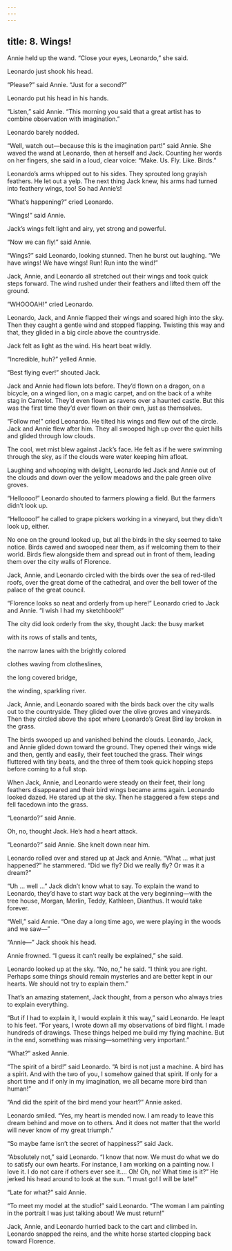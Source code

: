 ```yaml
---
---
---
```

title: 8. Wings!
---






Annie held up the wand. “Close your eyes, Leonardo,” she said.

Leonardo just shook his head.

“Please?” said Annie. “Just for a second?”

Leonardo put his head in his hands.

“Listen,” said Annie. “This morning you said that a great artist has to combine observation with imagination.”

Leonardo barely nodded.

“Well, watch out—because this is the imagination part!” said Annie. She waved the wand at Leonardo, then at herself and Jack. Counting her words on her fingers, she said in a loud, clear voice: “Make. Us. Fly. Like. Birds.”

Leonardo’s arms whipped out to his sides. They sprouted long grayish feathers. He let out a yelp. The next thing Jack knew, his arms had turned into feathery wings, too! So had Annie’s!

“What’s happening?” cried Leonardo.

“Wings!” said Annie.

Jack’s wings felt light and airy, yet strong and powerful.

“Now we can fly!” said Annie.

“Wings?” said Leonardo, looking stunned. Then he burst out laughing. “We have wings! We have wings! Run! Run into the wind!”

Jack, Annie, and Leonardo all stretched out their wings and took quick steps forward. The wind rushed under their feathers and lifted them off the ground.

“WHOOOAH!” cried Leonardo.

Leonardo, Jack, and Annie flapped their wings and soared high into the sky. Then they caught a gentle wind and stopped flapping. Twisting this way and that, they glided in a big circle above the countryside.

Jack felt as light as the wind. His heart beat wildly.

“Incredible, huh?” yelled Annie.

“Best flying ever!” shouted Jack.

Jack and Annie had flown lots before. They’d flown on a dragon, on a bicycle, on a winged lion, on a magic carpet, and on the back of a white stag in Camelot. They’d even flown as ravens over a haunted castle. But this was the first time they’d ever flown on their own, just as themselves.

“Follow me!” cried Leonardo. He tilted his wings and flew out of the circle. Jack and Annie flew after him. They all swooped high up over the quiet hills and glided through low clouds.

The cool, wet mist blew against Jack’s face. He felt as if he were swimming through the sky, as if the clouds were water keeping him afloat.

Laughing and whooping with delight, Leonardo led Jack and Annie out of the clouds and down over the yellow meadows and the pale green olive groves.

“Helloooo!” Leonardo shouted to farmers plowing a field. But the farmers didn’t look up.

“Helloooo!” he called to grape pickers working in a vineyard, but they didn’t look up, either.

No one on the ground looked up, but all the birds in the sky seemed to take notice. Birds cawed and swooped near them, as if welcoming them to their world. Birds flew alongside them and spread out in front of them, leading them over the city walls of Florence.

Jack, Annie, and Leonardo circled with the birds over the sea of red-tiled roofs, over the great dome of the cathedral, and over the bell tower of the palace of the great council.

“Florence looks so neat and orderly from up here!” Leonardo cried to Jack and Annie. “I wish I had my sketchbook!”



The city did look orderly from the sky, thought Jack: the busy market

with its rows of stalls and tents,

the narrow lanes with the brightly colored

clothes waving from clotheslines,

the long covered bridge,

the winding, sparkling river.

Jack, Annie, and Leonardo soared with the birds back over the city walls out to the countryside. They glided over the olive groves and vineyards. Then they circled above the spot where Leonardo’s Great Bird lay broken in the grass.

The birds swooped up and vanished behind the clouds. Leonardo, Jack, and Annie glided down toward the ground. They opened their wings wide and then, gently and easily, their feet touched the grass. Their wings fluttered with tiny beats, and the three of them took quick hopping steps before coming to a full stop.

When Jack, Annie, and Leonardo were steady on their feet, their long feathers disappeared and their bird wings became arms again. Leonardo looked dazed. He stared up at the sky. Then he staggered a few steps and fell facedown into the grass.

“Leonardo?” said Annie.

Oh, no, thought Jack. He’s had a heart attack.

“Leonardo?” said Annie. She knelt down near him.

Leonardo rolled over and stared up at Jack and Annie. “What … what just happened?” he stammered. “Did we fly? Did we really fly? Or was it a dream?”

“Uh … well …” Jack didn’t know what to say. To explain the wand to Leonardo, they’d have to start way back at the very beginning—with the tree house, Morgan, Merlin, Teddy, Kathleen, Dianthus. It would take forever.

“Well,” said Annie. “One day a long time ago, we were playing in the woods and we saw—”

“Annie—” Jack shook his head.

Annie frowned. “I guess it can’t really be explained,” she said.

Leonardo looked up at the sky. “No, no,” he said. “I think you are right. Perhaps some things should remain mysteries and are better kept in our hearts. We should not try to explain them.”

That’s an amazing statement, Jack thought, from a person who always tries to explain everything.

“But if I had to explain it, I would explain it this way,” said Leonardo. He leapt to his feet. “For years, I wrote down all my observations of bird flight. I made hundreds of drawings. These things helped me build my flying machine. But in the end, something was missing—something very important.”

“What?” asked Annie.

“The spirit of a bird!” said Leonardo. “A bird is not just a machine. A bird has a spirit. And with the two of you, I somehow gained that spirit. If only for a short time and if only in my imagination, we all became more bird than human!”

“And did the spirit of the bird mend your heart?” Annie asked.

Leonardo smiled. “Yes, my heart is mended now. I am ready to leave this dream behind and move on to others. And it does not matter that the world will never know of my great triumph.”

“So maybe fame isn’t the secret of happiness?” said Jack.

“Absolutely not,” said Leonardo. “I know that now. We must do what we do to satisfy our own hearts. For instance, I am working on a painting now. I love it. I do not care if others ever see it.… Oh! Oh, no! What time is it?” He jerked his head around to look at the sun. “I must go! I will be late!”

“Late for what?” said Annie.

“To meet my model at the studio!” said Leonardo. “The woman I am painting in the portrait I was just talking about! We must return!”

Jack, Annie, and Leonardo hurried back to the cart and climbed in. Leonardo snapped the reins, and the white horse started clopping back toward Florence.